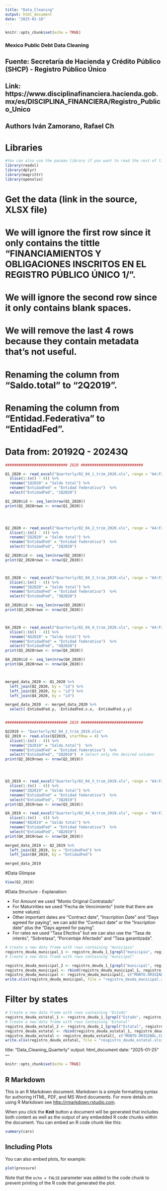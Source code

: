 ```yaml
---
title: "Data_Cleaning"
output: html_document
date: "2025-01-18"
---
```


```r
knitr::opts_chunk$set(echo = TRUE)
```

### Mexico Public Debt Data Cleaning 
## Fuente: Secretaría de Hacienda y Crédito Público (SHCP) - Registro Público Único
## Link: https://www.disciplinafinanciera.hacienda.gob.mx/es/DISCIPLINA_FINANCIERA/Registro_Publico_Unico
## Authors Iván Zamorano, Rafael Ch

# Libraries

```r
#You can also use the pacman library if you want to read the rest of libraries with one command.
library(readxl)
library(dplyr)
library(magrittr)
library(openxlsx)
```


# Get the data (link in the source, XLSX file)
# We will ignore the first row since it only contains the tittle "FINANCIAMIENTOS Y OBLIGACIONES INSCRITOS EN EL REGISTRO PÚBLICO ÚNICO 1/".
# We will ignore the second row since it only contains blank spaces.
# We will remove the last 4 rows because they contain metadata that's not useful. 
# Renaming the column from "Saldo.total" to "2Q2019". 
# Renaming the column from "Entidad.Federativa" to "EntidadFed". 
# Data from: 20192Q - 20243Q


```r

############################ 2020 ############################    

Q1_2020 <- read_excel("Quarterly/02_04_1_trim_2020.xls", range = "A4:F2487") %>%
  slice(1:(n() - 4)) %>% 
  rename("1Q2020" = "Saldo total") %>%
  rename("EntidadFed" = "Entidad federativa")  %>% 
  select("EntidadFed", "1Q2020")

Q1_2020$id <- seq_len(nrow(Q1_2020))
print(Q1_2020rows <- nrow(Q1_2020))




Q2_2020 <- read_excel("Quarterly/02_04_2_trim_2020.xls", range = "A4:F2487") %>%
  slice(1:(n() - 4)) %>% 
  rename("2Q2020" = "Saldo total") %>%
  rename("EntidadFed" = "Entidad federativa")  %>% 
  select("EntidadFed", "2Q2020")

Q2_2020$id <- seq_len(nrow(Q2_2020))
print(Q2_2020rows <- nrow(Q2_2020))



Q3_2020 <- read_excel("Quarterly/02_04_3_trim_2020.xls", range = "A4:F2487") %>%
  slice(1:(n() - 4)) %>% 
  rename("3Q2020" = "Saldo total") %>%
  rename("EntidadFed" = "Entidad federativa")  %>% 
  select("EntidadFed", "3Q2020")

Q3_2020$id <- seq_len(nrow(Q3_2020))
print(Q3_2020rows <- nrow(Q3_2020))



Q4_2020 <- read_excel("Quarterly/02_04_4_trim_2020.xls", range = "A4:F2487") %>%
  slice(1:(n() - 4)) %>% 
  rename("4Q2020" = "Saldo total") %>%
  rename("EntidadFed" = "Entidad federativa")  %>% 
  select("EntidadFed", "4Q2020")
print(Q3_2020rows <- nrow(Q4_2020))

Q4_2020$id <- seq_len(nrow(Q4_2020))
print(Q4_2020rows <- nrow(Q4_2020))



merged_data_2020 <- Q1_2020 %>%
  left_join(Q2_2020, by = "id") %>%
  left_join(Q3_2020, by = "id") %>%
  left_join(Q4_2020, by = "id")

merged_data_2020  <- merged_data_2020 %>%
  select(-EntidadFed.y, -EntidadFed.x.x, -EntidadFed.y.y)



```


```r
############################ 2019 ############################    

Q22019 <- "Quarterly/02_04_2_trim_2019.xlsx"
Q2_2019 <- read.xlsx(Q22019, startRow = 4) %>%
  slice(1:(n() - 4)) %>% 
  rename("2Q2019" = "Saldo.total")  %>% 
  rename("EntidadFed" = "Entidad.federativa")  %>% 
  select("EntidadFed", "2Q2019")  # Select only the desired columns
print(Q2_2019rows <- nrow(Q2_2019))




Q3_2019 <- read_excel("Quarterly/02_04_3_trim_2019.xls", range = "A4:F2487") %>%
  slice(1:(n() - 4)) %>% 
  rename("3Q2019" = "Saldo total") %>%
  rename("EntidadFed" = "Entidad federativa")  %>% 
  select("EntidadFed", "3Q2019")
print(Q3_2019rows <- nrow(Q3_2019))

Q4_2019 <- read_excel("Quarterly/02_04_4_trim_2019.xls", range = "A4:F2487") %>%
  slice(1:(n() - 4)) %>% 
  rename("4Q2019" = "Saldo total") %>%
  rename("EntidadFed" = "Entidad federativa")  %>% 
  select("EntidadFed", "4Q2019")
print(Q4_2019rows <- nrow(Q4_2019))

merged_data_2019 <- Q2_2019 %>%
  left_join(Q3_2019, by = "EntidadFed") %>%
  left_join(Q4_2019, by = "EntidadFed")

merged_data_2019


```

#Data Glimpse
```r
View(Q2_2019)
```

#Data Structure - Explanation:

* For Amount we used "Monto Original Contratado"
* For Maturirities we used "Fecha de Vencimiento" (note that there are some values)
* Other important dates are "Contract date", "Inscription Date" and "Days agreed for paying", we can add the "Contract date" or the "Inscription date" plus the "Days agreed for paying".
* For rates we used "Tasa Efectiva" but we can also use the "Tasa de interés", "Sobretasa", "Porcentaje Afectado" and "Tasa garantizada". 


```r
# Create a new data frame with rows containing "municipio"
registro_deuda_municipal_1 <- registro_deuda_1_[grepl("municipio", registro_deuda_1_$DEUDOR.U.OBLIGADO.2, ignore.case = TRUE), ]
# Create a new data frame with rows containing "municipal"

registro_deuda_municipal_2 <- registro_deuda_1_[grepl("municipal", registro_deuda_1_$DEUDOR.U.OBLIGADO.2, ignore.case = TRUE), ]
registro_deuda_municipal <- rbind(registro_deuda_municipal_1, registro_deuda_municipal_2)
registro_deuda_municipal <- registro_deuda_municipal[, c("MONTO.ORIGINAL.CONTRATADO.7/", "DEUDOR.U.OBLIGADO.2/", "FECHA.DE.VENCIMIENTO.27/", "TASA.EFECTIVA.13/")]
write.xlsx(registro_deuda_municipal, file = "registro_deuda_municipal.xlsx")
```


# Filter by states 
```r

# Create a new data frame with rows containing "Estado"
registro_deuda_estatal_1 <- registro_deuda_1_[grepl("Estado", registro_deuda_1_$DEUDOR.U.OBLIGADO.2, ignore.case = TRUE),]
# Create a new data frame with rows containing "Estatal"
registro_deuda_estatal_2 <- registro_deuda_1_[grepl("Estatal", registro_deuda_1_$DEUDOR.U.OBLIGADO.2, ignore.case = TRUE),]
registro_deuda_estatal <- rbind(registro_deuda_estatal_1, registro_deuda_estatal_2)
registro_deuda_estatal <- registro_deuda_estatal[, c("MONTO.ORIGINAL.CONTRATADO.7/", "DEUDOR.U.OBLIGADO.2/", "FECHA.DE.VENCIMIENTO.27/", "TASA.EFECTIVA.13/")]
write.xlsx(registro_deuda_estatal, file = "resgistro_deuda_estatal.xlsx")

```



title: "Data_Cleaning_Quarterly"
output: html_document
date: "2025-01-25"
---

```r
knitr::opts_chunk$set(echo = TRUE)
```

## R Markdown

This is an R Markdown document. Markdown is a simple formatting syntax for authoring HTML, PDF, and MS Word documents. For more details on using R Markdown see <http://rmarkdown.rstudio.com>.

When you click the **Knit** button a document will be generated that includes both content as well as the output of any embedded R code chunks within the document. You can embed an R code chunk like this:

```r
summary(cars)
```

## Including Plots

You can also embed plots, for example:

```r
plot(pressure)
```

Note that the `echo = FALSE` parameter was added to the code chunk to prevent printing of the R code that generated the plot.
